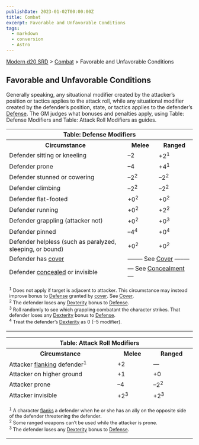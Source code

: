 ```yaml
---
publishDate: 2023-01-02T00:00:00Z
title: Combat
excerpt: Favorable and Unfavorable Conditions
tags:
  - markdown
  - conversion
  - Astro
---
```


[Modern d20 SRD](/#modernD20) > [Combat](modern-d20-srd-combat-index) > Favorable and Unfavorable Conditions

## Favorable and Unfavorable Conditions

Generally speaking, any situational modifier created by the attacker’s
position or tactics applies to the attack roll, while any situational modifier
created by the defender’s position, state, or tactics applies to the
defender’s [Defense](modern-d20-srd-combat-defense). The GM judges what
bonuses and penalties apply, using Table: Defense Modifiers and Table: Attack
Roll Modifiers as guides.


<table><tr><th colspan="3"> Table: Defense Modifiers</th></tr> <tr><th> Circumstance</th> <th>Melee</th> <th>Ranged </th></tr> <tr><td> Defender sitting or kneeling</td><td> –2</td><td> +2<sup>1</sup> </td></tr> <tr class="shaded"><td>Defender prone</td><td> –4</td><td> +4<sup>1</sup> </td></tr> <tr><td>Defender stunned or cowering</td><td> –2<sup>2</sup></td><td> –2<sup>2</sup> </td></tr> <tr class="shaded"><td>Defender climbing</td><td> –2<sup>2</sup></td><td> –2<sup>2</sup> </td></tr> <tr><td>Defender flat-footed</td><td> +0<sup>2</sup></td><td> +0<sup>2</sup> </td></tr> <tr class="shaded"><td>Defender running</td><td> +0<sup>2</sup></td><td> +2<sup>2</sup> </td></tr> <tr><td>Defender grappling (attacker not)</td><td> +0<sup>2</sup></td><td> +0<sup>3</sup> </td></tr> <tr class="shaded"><td>Defender pinned</td><td> –4<sup>4</sup></td><td> +0<sup>4</sup> </td></tr> <tr><td>Defender helpless (such as paralyzed, sleeping, or bound)</td><td> +0<sup>2</sup></td><td> +0<sup>2</sup> </td></tr> <tr class="shaded"><td>Defender has <a  href="modern-d20-srd-combat-cover">cover</a></td> <td colspan="2"> —–— See <a  href="modern-d20-srd-combat-cover">Cover</a> —–— </td> </tr> <tr><td>Defender <a  href="modern-d20-srd-combat-concealment">concealed</a> or invisible</td> <td colspan="2"> — See <a  href="modern-d20-srd-combat-concealment">Concealment</a> — </td> </tr> <tr><td colspan="3"> <p style="text-align: left; font-size: .8em"><sup>1</sup> Does not apply if target is adjacent to attacker. This circumstance may instead improve bonus to <a  href="modern-d20-srd-combat-defense">Defense</a> granted by <a  href="modern-d20-srd-combat-cover">cover</a>. See <a  href="modern-d20-srd-combat-cover">Cover</a>.<br/> <sup>2</sup> The defender loses any <a  href="modern-d20-srd-basics-ability-scores">Dexterity</a> bonus to <a  href="modern-d20-srd-combat-defense">Defense</a>.<br/> <sup>3</sup> Roll randomly to see which grappling combatant the character strikes. That defender loses any <a  href="modern-d20-srd-basics-ability-scores">Dexterity</a> bonus to <a  href="modern-d20-srd-combat-defense">Defense</a>.<br/> <sup>4</sup> Treat the defender’s <a  href="modern-d20-srd-basics-ability-scores">Dexterity</a> as 0 (–5 modifier).</p> </td></tr></table>

 
<table><tr><th colspan="3"> Table: Attack Roll Modifiers</th></tr> <tr><th> Circumstance</th><th> Melee</th><th> Ranged </th></tr> <tr><td> Attacker <a  href="modern-d20-srd-combat-movement-and-position">flanking</a> defender<sup>1</sup></td> <td> +2</td><td> — </td></tr> <tr class="shaded"><td> Attacker on higher ground</td><td> +1</td><td> +0 </td></tr> <tr><td>Attacker prone</td> <td> –4</td><td> –2<sup>2</sup> </td></tr> <tr class="shaded"><td>Attacker invisible</td><td> +2<sup>3</sup></td><td> +2<sup>3</sup> </td></tr> <tr><td colspan="3"> <p style="text-align: left; font-size: .8em"><sup>1</sup> A character <a  href="modern-d20-srd-combat-movement-and-position">flanks</a> a defender when he or she has an ally on the opposite side of the defender threatening the defender.<br/> <sup>2</sup> Some ranged weapons can’t be used while the attacker is prone.<br/> <sup>3</sup> The defender loses any <a  href="modern-d20-srd-basics-ability-scores">Dexterity</a> bonus to <a  href="modern-d20-srd-combat-defense">Defense</a>.</p> </td></tr></table>



